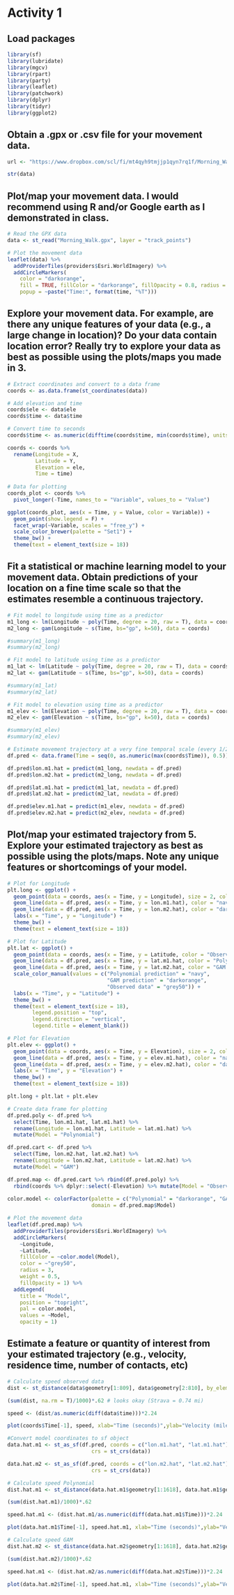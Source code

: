 
# Activity 1

## Load packages

```{r message=FALSE, warning=FALSE}
library(sf)
library(lubridate)
library(mgcv)
library(rpart)
library(party)
library(leaflet)
library(patchwork)
library(dplyr)
library(tidyr)
library(ggplot2)
```

## Obtain a .gpx or .csv file for your movement data.

```{r message=FALSE, warning=FALSE, include=FALSE}
url <- "https://www.dropbox.com/scl/fi/mt4qyh9tmjjp1qyn7rq1f/Morning_Walk.gpx?rlkey=rr72rkduwgsorgpn2eafowpam&dl=1"

str(data)
```

## Plot/map your movement data. I would recommend using R and/or Google earth as I demonstrated in class.

```{r message=FALSE, warning=FALSE, include=FALSE}
# Read the GPX data
data <- st_read("Morning_Walk.gpx", layer = "track_points")
```

```{r}
# Plot the movement data
leaflet(data) %>%
  addProviderTiles(providers$Esri.WorldImagery) %>% 
  addCircleMarkers(
    color = "darkorange", 
    fill = TRUE, fillColor = "darkorange", fillOpacity = 0.8, radius = 2,
    popup = ~paste("Time:", format(time, "%T")))
```

## Explore your movement data. For example, are there any unique features of your data (e.g., a large change in location)? Do your data contain location error? Really try to explore your data as best as possible using the plots/maps you made in 3.

```{r fig.height=4, fig.width=12, message=FALSE, warning=FALSE}
# Extract coordinates and convert to a data frame
coords <- as.data.frame(st_coordinates(data))

# Add elevation and time
coords$ele <- data$ele
coords$time <- data$time

# Convert time to seconds
coords$time <- as.numeric(difftime(coords$time, min(coords$time), units = "secs"))

coords <- coords %>% 
  rename(Longitude = X, 
         Latitude = Y,
         Elevation = ele,
         Time = time)
  
# Data for plotting
coords_plot <- coords %>% 
  pivot_longer(-Time, names_to = "Variable", values_to = "Value")

ggplot(coords_plot, aes(x = Time, y = Value, color = Variable)) +
  geom_point(show.legend = F) +
  facet_wrap(~Variable, scales = "free_y") +
  scale_color_brewer(palette = "Set1") + 
  theme_bw() +
  theme(text = element_text(size = 18))
```

## Fit a statistical or machine learning model to your movement data. Obtain predictions of your location on a fine time scale so that the estimates resemble a continuous trajectory.

```{r message=FALSE, warning=FALSE, }
# Fit model to longitude using time as a predictor
m1_long <- lm(Longitude ~ poly(Time, degree = 20, raw = T), data = coords)
m2_long <- gam(Longitude ~ s(Time, bs="gp", k=50), data = coords)

#summary(m1_long)
#summary(m2_long)
```

```{r message=FALSE, warning=FALSE}
# Fit model to latitude using time as a predictor
m1_lat <- lm(Latitude ~ poly(Time, degree = 20, raw = T), data = coords)
m2_lat <- gam(Latitude ~ s(Time, bs="gp", k=50), data = coords)

#summary(m1_lat)
#summary(m2_lat)
```

```{r message=FALSE, warning=FALSE}
# Fit model to elevation using time as a predictor
m1_elev <- lm(Elevation ~ poly(Time, degree = 20, raw = T), data = coords)
m2_elev <- gam(Elevation ~ s(Time, bs="gp", k=50), data = coords)

#summary(m1_elev)
#summary(m2_elev)
```

```{r message=FALSE, warning=FALSE}
# Estimate movement trajectory at a very fine temporal scale (every 1/2th of a second)
df.pred <- data.frame(Time = seq(0, as.numeric(max(coords$Time)), 0.5))

df.pred$lon.m1.hat = predict(m1_long, newdata = df.pred)
df.pred$lon.m2.hat = predict(m2_long, newdata = df.pred)

df.pred$lat.m1.hat = predict(m1_lat, newdata = df.pred)
df.pred$lat.m2.hat = predict(m2_lat, newdata = df.pred)

df.pred$elev.m1.hat = predict(m1_elev, newdata = df.pred)
df.pred$elev.m2.hat = predict(m2_elev, newdata = df.pred)
```

## Plot/map your estimated trajectory from 5. Explore your estimated trajectory as best as possible using the plots/maps. Note any unique features or shortcomings of your model.

```{r fig.height=4.5, fig.width=12, message=FALSE, warning=FALSE}
# Plot for Longitude
plt.long <- ggplot() +
  geom_point(data = coords, aes(x = Time, y = Longitude), size = 2, color = "grey") +
  geom_line(data = df.pred, aes(x = Time, y = lon.m1.hat), color = "navy", size = 1) +
  geom_line(data = df.pred, aes(x = Time, y = lon.m2.hat), color = "darkorange", size = 1) +
  labs(x = "Time", y = "Longitude") +
  theme_bw() +
  theme(text = element_text(size = 18))

# Plot for Latitude
plt.lat <- ggplot() +
  geom_point(data = coords, aes(x = Time, y = Latitude, color = "Observed data"), size = 2) +
  geom_line(data = df.pred, aes(x = Time, y = lat.m1.hat, color = "Polynomial prediction"), size = 1) +
  geom_line(data = df.pred, aes(x = Time, y = lat.m2.hat, color = "GAM prediction"), size = 1) +
  scale_color_manual(values = c("Polynomial prediction" = "navy", 
                                "GAM prediction" = "darkorange",
                                "Observed data" = "grey50")) +
  labs(x = "Time", y = "Latitude") +
  theme_bw() +
  theme(text = element_text(size = 18),
        legend.position = "top", 
        legend.direction = "vertical",
        legend.title = element_blank())

# Plot for Elevation
plt.elev <- ggplot() +
  geom_point(data = coords, aes(x = Time, y = Elevation), size = 2, color = "grey") +
  geom_line(data = df.pred, aes(x = Time, y = elev.m1.hat), color = "navy", size = 1) +
  geom_line(data = df.pred, aes(x = Time, y = elev.m2.hat), color = "darkorange", size = 1) +
  labs(x = "Time", y = "Elevation") +
  theme_bw() +
  theme(text = element_text(size = 18))

plt.long + plt.lat + plt.elev
```

```{r message=FALSE, warning=FALSE}
# Create data frame for plotting
df.pred.poly <- df.pred %>% 
  select(Time, lon.m1.hat, lat.m1.hat) %>% 
  rename(Longitude = lon.m1.hat, Latitude = lat.m1.hat) %>% 
  mutate(Model = "Polynomial")

df.pred.cart <- df.pred %>% 
  select(Time, lon.m2.hat, lat.m2.hat) %>% 
  rename(Longitude = lon.m2.hat, Latitude = lat.m2.hat) %>% 
  mutate(Model = "GAM")

df.pred.map <- df.pred.cart %>% rbind(df.pred.poly) %>% 
  rbind(coords %>% dplyr::select(-Elevation) %>% mutate(Model = "Observed"))
  
color.model <- colorFactor(palette = c("Polynomial" = "darkorange", "GAM" = "navy", "Observed" = "yellow"), 
                           domain = df.pred.map$Model)

# Plot the movement data
leaflet(df.pred.map) %>%
  addProviderTiles(providers$Esri.WorldImagery) %>% 
  addCircleMarkers(
    ~Longitude,
    ~Latitude,
    fillColor = ~color.model(Model), 
    color = ~"grey50",
    radius = 3,
    weight = 0.5,
    fillOpacity = 1) %>%  
  addLegend(
    title = "Model",
    position = "topright",
    pal = color.model,
    values = ~Model, 
    opacity = 1)
```

## Estimate a feature or quantity of interest from your estimated trajectory (e.g., velocity, residence time, number of contacts, etc)

```{r message=FALSE, warning=FALSE}
# Calculate speed observed data
dist <- st_distance(data$geometry[1:809], data$geometry[2:810], by_element = T)

(sum(dist, na.rm = T)/1000)*.62 # looks okay (Strava = 0.74 mi)

speed <- (dist/as.numeric(diff(data$time)))*2.24 

plot(coords$Time[-1], speed, xlab="Time (seconds)",ylab="Velocity (miles per hour)", main = 'Observed')
```

```{r message=FALSE, warning=FALSE}
#Convert model coordinates to sf object
data.hat.m1 <- st_as_sf(df.pred, coords = c("lon.m1.hat", "lat.m1.hat"), 
                           crs = st_crs(data))

data.hat.m2 <- st_as_sf(df.pred, coords = c("lon.m2.hat", "lat.m2.hat"), 
                           crs = st_crs(data))
```


```{r message=FALSE, warning=FALSE}
# Calculate speed Polynomial
dist.hat.m1 <- st_distance(data.hat.m1$geometry[1:1618], data.hat.m1$geometry[2:1619], by_element = T)

(sum(dist.hat.m1)/1000)*.62

speed.hat.m1 <- (dist.hat.m1/as.numeric(diff(data.hat.m1$Time)))*2.24

plot(data.hat.m1$Time[-1], speed.hat.m1, xlab="Time (seconds)",ylab="Velocity (miles per hour)", main = 'Model: Polynomial')
```


```{r message=FALSE, warning=FALSE}
# Calculate speed GAM
dist.hat.m2 <- st_distance(data.hat.m2$geometry[1:1618], data.hat.m2$geometry[2:1619], by_element = T)

(sum(dist.hat.m2)/1000)*.62

speed.hat.m1 <- (dist.hat.m2/as.numeric(diff(data.hat.m2$Time)))*2.24

plot(data.hat.m2$Time[-1], speed.hat.m1, xlab="Time (seconds)",ylab="Velocity (miles per hour)", main = 'Model: GAM')
```








